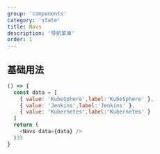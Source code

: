 ```yaml
---
group: 'components'
category: 'state'
title: Navs
description: '导航菜单'
order: 1
---
```


## 基础用法

```js live=true
() => {
  const data = [
    { value: 'KubeSphere',label:'KubeSphere' },
    { value: 'Jenkins',label:'Jenkins' },
    { value: 'Kubernetes',label:'Kubernetes' }
  ]
  return (
    <Navs data={data} />
  )33
}
```
